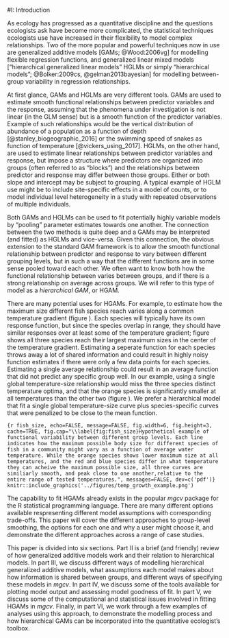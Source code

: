 
#I: Introduction

As ecology has progressed as a quantitative discipline and the questions ecologists ask have become more complicated, the statistical techniques ecologists use have increased in their flexibility to model complex relationships. Two of the more popular and powerful techniques now in use are generalized additive models [GAMs; @Wood:2006vg] for modelling flexible regression functions, and generalized linear mixed models ["hierarchical generalized linear models" HGLMs or simply "hierarchical models"; @Bolker:2009cs, @gelman2013bayesian] for modelling between-group variability in regression relationships.


At first glance, GAMs and HGLMs are very different tools. GAMs are used to estimate smooth functional relationships between predictor variables and the response, assuming that the phenomena under investigation is not linear (in the GLM sense) but is a smooth function of the predictor variables. Example of such relationships would be the vertical distribution of abundance of a population as a function of depth [@stanley_biogeographic_2016] or the swimming speed of snakes as function of temperature [@vickers_using_2017]. HGLMs, on the other hand, are used to estimate linear relationships between predictor variables and response, but impose a structure where predictors are organized into groups (often referred to as "blocks") and the relationships between predictor and response may differ between those groups. Either or both slope and intercept may be subject to grouping. A typical example of HGLM use might be to include site-specific effects in a model of counts, or to model individual level heterogeneity in a study with repeated observations of multiple individuals.


Both GAMs and HGLMs can be used to fit potentially highly variable models by "pooling" parameter estimates towards one another. The connection between the two methods is quite deep and a GAMs may be interpreted (and fitted) as HGLMs and vice-versa. Given this connection, the obvious extension to the standard GAM framework is to allow the smooth functional relationship between predictor and response to vary between different grouping levels, but in such a way that the different functions are in some sense pooled toward each other. We often want to know both how the functional relationship between varies between groups, and if there is a strong relationship on average across groups. We will refer to this type of model as a *hierarchical GAM*, or HGAM.

There are many potential uses for HGAMs. For example, to estimate how the maximum size different fish species reach varies along a common temperature gradient (figure  \ref{fig:fish_size}). Each species will typically have its own response function, but since the species overlap in range, they should have similar responses over at least some of the temperature gradient; figure \ref{fig:fish_size} shows all three species reach their largest maximum sizes in the center of the temperature gradient. Estimating a seperate function for each species throws away a lot of shared information and could result in highly noisy function estimates if there were only a few data points for each species. Estimating a single average relationship could result in an average function that did not predict any specific group well. In our example, using a single global temperature-size relationship would miss the three species distinct temperature optima, and that the orange species is significantly smaller at all temperatures than the other two (figure \ref{fig:fish_size}). We prefer a hierarchical model that fit a single global temperature-size curve plus species-specific curves that were penalized to be close to the mean function.


```{r fish_size, echo=FALSE, message=FALSE, fig.width=6, fig.height=3, cache=TRUE, fig.cap="\\label{fig:fish_size}Hypothetical example of functional variability between different group levels. Each line indicates how the maximum possible body size for different species of fish in a community might vary as a function of average water temperature. While the orange species shows lower maximum size at all temperatures, and the red and blue species differ in what temperature they can acheive the maximum possible size, all three curves are similiarly smooth, and peak close to one another,relative to the entire range of tested temperatures.", messages=FALSE, dev=c('pdf')}
knitr::include_graphics('../figures/temp_growth_example.png')
```



The capability to fit HGAMs already exists in the popular *mgcv* package for the R statistical programming language. There are many different options available respresenting different model assumptions with corresponding trade-offs. This paper will cover the different approaches to group-level smoothing, the options for each one and why a user might choose it, and demonstrate the different approaches across a range of case studies.

This paper is divided into six sections. Part II is a brief (and friendly) review of how generalized additive models work and their relation to hierarchical models. In part III, we discuss different ways of modelling hierarchical generalized additive models, what assumptions each model makes about how information is shared between groups, and different ways of specifying these models in *mgcv*. In part IV, we discuss some of the tools available for plotting model output and assessing model goodness of fit. In part V, we discuss some of the computational and statistical issues involved in fitting HGAMs in *mgcv*.  Finally, in part VI, we work through a few examples of analyses using this approach, to demonstrate the modelling process and how hierarchical GAMs can be incorporated into the quantitative ecologist's toolbox.

